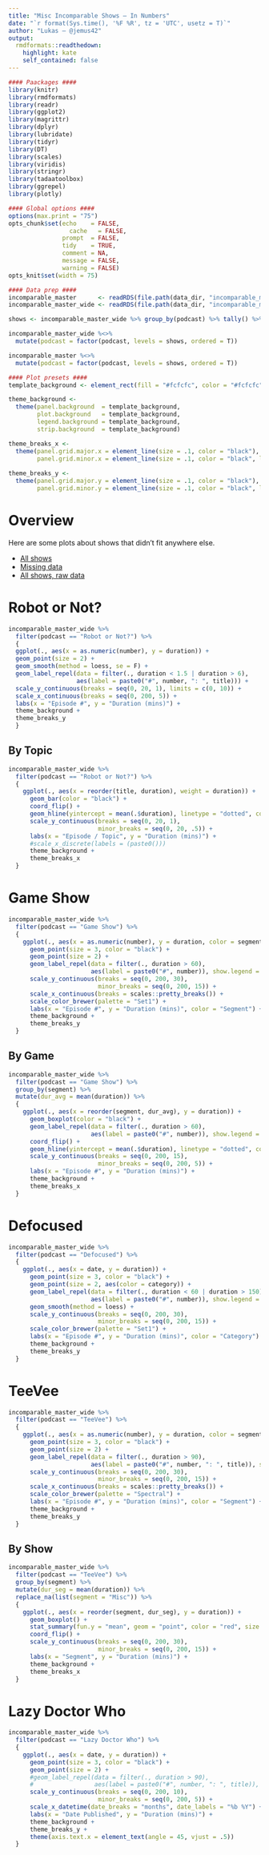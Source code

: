 ```yaml
---
title: "Misc Incomparable Shows — In Numbers"
date: "`r format(Sys.time(), '%F %R', tz = 'UTC', usetz = T)`"
author: "Lukas — @jemus42"
output:
  rmdformats::readthedown:
    highlight: kate
    self_contained: false
---
```


```r
#### Paackages ####
library(knitr)
library(rmdformats)
library(readr)
library(ggplot2)
library(magrittr)
library(dplyr)
library(lubridate)
library(tidyr)
library(DT)
library(scales)
library(viridis)
library(stringr)
library(tadaatoolbox)
library(ggrepel)
library(plotly)

#### Global options ####
options(max.print = "75")
opts_chunk$set(echo    = FALSE,
	             cache   = FALSE,
               prompt  = FALSE,
               tidy    = TRUE,
               comment = NA,
               message = FALSE,
               warning = FALSE)
opts_knit$set(width = 75)

#### Data prep ####
incomparable_master      <- readRDS(file.path(data_dir, "incomparable_master.rds"))
incomparable_master_wide <- readRDS(file.path(data_dir, "incomparable_master_wide.rds"))

shows <- incomparable_master_wide %>% group_by(podcast) %>% tally() %>% arrange(desc(n)) %>% extract2("podcast")

incomparable_master_wide %<>%
  mutate(podcast = factor(podcast, levels = shows, ordered = T))

incomparable_master %<>%
  mutate(podcast = factor(podcast, levels = shows, ordered = T))

#### Plot presets ####
template_background <- element_rect(fill = "#fcfcfc", color = "#fcfcfc")

theme_background <- 
  theme(panel.background  = template_background,
        plot.background   = template_background,
        legend.background = template_background,
        strip.background  = template_background)

theme_breaks_x <-
  theme(panel.grid.major.x = element_line(size = .1, color = "black"),
        panel.grid.minor.x = element_line(size = .1, color = "black", linetype = "dotted"))
  
theme_breaks_y <-   
  theme(panel.grid.major.y = element_line(size = .1, color = "black"),
        panel.grid.minor.y = element_line(size = .1, color = "black", linetype = "dotted"))
```

# Overview

Here are some plots about shows that didn't fit anywhere else.

- [All shows](http://stats.jemu.name/theincomparable/results_incomparable_master.html)
- [Missing data](http://stats.jemu.name/theincomparable/missings.html)
- [All shows, raw data](http://stats.jemu.name/theincomparable/incomparable_raw.html)


# Robot or Not?

```r
incomparable_master_wide %>%
  filter(podcast == "Robot or Not?") %>%
  {
  ggplot(., aes(x = as.numeric(number), y = duration)) +
  geom_point(size = 2) +
  geom_smooth(method = loess, se = F) +
  geom_label_repel(data = filter(., duration < 1.5 | duration > 6),
                   aes(label = paste0("#", number, ": ", title))) +
  scale_y_continuous(breaks = seq(0, 20, 1), limits = c(0, 10)) +
  scale_x_continuous(breaks = seq(0, 200, 5)) +
  labs(x = "Episode #", y = "Duration (mins)") +
  theme_background +
  theme_breaks_y
  }
```

## By Topic

```r
incomparable_master_wide %>%
  filter(podcast == "Robot or Not?") %>%
  {
    ggplot(., aes(x = reorder(title, duration), weight = duration)) +
      geom_bar(color = "black") +
      coord_flip() +
      geom_hline(yintercept = mean(.$duration), linetype = "dotted", color = "red") +
      scale_y_continuous(breaks = seq(0, 20, 1),
                         minor_breaks = seq(0, 20, .5)) +
      labs(x = "Episode / Topic", y = "Duration (mins)") +
      #scale_x_discrete(labels = (paste0()))
      theme_background +
      theme_breaks_x
  }
```

# Game Show

```r
incomparable_master_wide %>%
  filter(podcast == "Game Show") %>%
  {
    ggplot(., aes(x = as.numeric(number), y = duration, color = segment)) +
      geom_point(size = 3, color = "black") +
      geom_point(size = 2) +
      geom_label_repel(data = filter(., duration > 60),
                       aes(label = paste0("#", number)), show.legend = F) +
      scale_y_continuous(breaks = seq(0, 200, 30),
                         minor_breaks = seq(0, 200, 15)) +
      scale_x_continuous(breaks = scales::pretty_breaks()) +
      scale_color_brewer(palette = "Set1") +
      labs(x = "Episode #", y = "Duration (mins)", color = "Segment") +
      theme_background +
      theme_breaks_y
  }
```

## By Game

```r
incomparable_master_wide %>%
  filter(podcast == "Game Show") %>%
  group_by(segment) %>%
  mutate(dur_avg = mean(duration)) %>%
  {
    ggplot(., aes(x = reorder(segment, dur_avg), y = duration)) +
      geom_boxplot(color = "black") +
      geom_label_repel(data = filter(., duration > 60),
                       aes(label = paste0("#", number)), show.legend = F) +
      coord_flip() +
      geom_hline(yintercept = mean(.$duration), linetype = "dotted", color = "red") +
      scale_y_continuous(breaks = seq(0, 200, 15),
                         minor_breaks = seq(0, 200, 5)) +
      labs(x = "Episode #", y = "Duration (mins)") +
      theme_background +
      theme_breaks_x
  }
```

# Defocused

```r
incomparable_master_wide %>%
  filter(podcast == "Defocused") %>%
  {
    ggplot(., aes(x = date, y = duration)) +
      geom_point(size = 3, color = "black") +
      geom_point(size = 2, aes(color = category)) +
      geom_label_repel(data = filter(., duration < 60 | duration > 150),
                       aes(label = paste0("#", number)), show.legend = F) +
      geom_smooth(method = loess) +
      scale_y_continuous(breaks = seq(0, 200, 30),
                         minor_breaks = seq(0, 200, 15)) +
      scale_color_brewer(palette = "Set1") +
      labs(x = "Episode #", y = "Duration (mins)", color = "Category") +
      theme_background +
      theme_breaks_y
  }
```

# TeeVee

```r
incomparable_master_wide %>%
  filter(podcast == "TeeVee") %>%
  {
    ggplot(., aes(x = as.numeric(number), y = duration, color = segment)) +
      geom_point(size = 3, color = "black") +
      geom_point(size = 2) +
      geom_label_repel(data = filter(., duration > 90),
                       aes(label = paste0("#", number, ": ", title)), show.legend = F) +
      scale_y_continuous(breaks = seq(0, 200, 30),
                         minor_breaks = seq(0, 200, 15)) +
      scale_x_continuous(breaks = scales::pretty_breaks()) +
      scale_color_brewer(palette = "Spectral") +
      labs(x = "Episode #", y = "Duration (mins)", color = "Segment") +
      theme_background +
      theme_breaks_y
  }

```

## By Show

```r
incomparable_master_wide %>%
  filter(podcast == "TeeVee") %>%
  group_by(segment) %>%
  mutate(dur_seg = mean(duration)) %>%
  replace_na(list(segment = "Misc")) %>%
  {
    ggplot(., aes(x = reorder(segment, dur_seg), y = duration)) +
      geom_boxplot() +
      stat_summary(fun.y = "mean", geom = "point", color = "red", size = 2) +
      coord_flip() +
      scale_y_continuous(breaks = seq(0, 200, 30),
                         minor_breaks = seq(0, 200, 15)) +
      labs(x = "Segment", y = "Duration (mins)") +
      theme_background +
      theme_breaks_x
  }
```

# Lazy Doctor Who

```r
incomparable_master_wide %>%
  filter(podcast == "Lazy Doctor Who") %>%
  {
    ggplot(., aes(x = date, y = duration)) +
      geom_point(size = 3, color = "black") +
      geom_point(size = 2) +
      #geom_label_repel(data = filter(., duration > 90),
      #                 aes(label = paste0("#", number, ": ", title)), show.legend = F) +
      scale_y_continuous(breaks = seq(0, 200, 10),
                         minor_breaks = seq(0, 200, 5)) +
      scale_x_datetime(date_breaks = "months", date_labels = "%b %Y") +
      labs(x = "Date Published", y = "Duration (mins)") +
      theme_background +
      theme_breaks_y +
      theme(axis.text.x = element_text(angle = 45, vjust = .5))
  }

```

